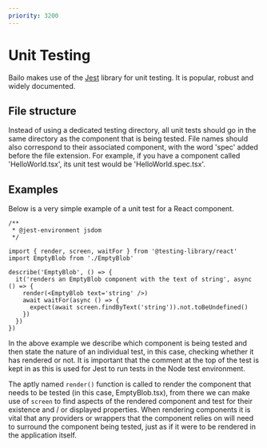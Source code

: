 ```yaml
---
priority: 3200
---
```



# Unit Testing

Bailo makes use of the [Jest](https://jestjs.io/) library for unit testing. It is popular, robust and widely documented.

## File structure

Instead of using a dedicated testing directory, all unit tests should go in the same directory as the component that is being tested.
File names should also correspond to their associated component, with the word 'spec' added before the file extension. For example, if you have 
a component called 'HelloWorld.tsx', its unit test would be 'HelloWorld.spec.tsx'.

## Examples

Below is a very simple example of a unit test for a React component. 

```
/**
 * @jest-environment jsdom
 */

import { render, screen, waitFor } from '@testing-library/react'
import EmptyBlob from './EmptyBlob'

describe('EmptyBlob', () => {
  it('renders an EmptyBlob component with the text of string', async () => {
    render(<EmptyBlob text='string' />)
    await waitFor(async () => {
      expect(await screen.findByText('string')).not.toBeUndefined()
    })
  })
})
```

In the above example we describe which component is being tested and then state the nature of an individual test, in this case, checking
whether it has rendered or not. It is important that the comment at the top of the test is kept in as this is used for Jest to run tests in the Node test environment.

The aptly named `render()` function is called to render the component that needs to be tested (in this case, EmptyBlob.tsx), from there we can make use of
`screen` to find aspects of the rendered component and test for their existence and / or displayed properties. When rendering components it is vital that any 
providers or wrappers that the component relies on will need to surround the component being tested, just as if it were to be rendered in the application itself. 

